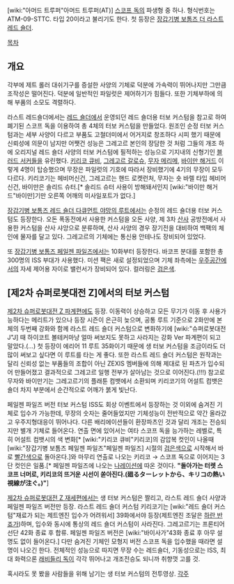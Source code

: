 [wiki:"아머드 트루퍼"아머드 트루퍼(AT)] [[스코프 독]]의 파생형 중 하나. 형식번호는 ATM-09-STTC. 타입 20이라고 불리기도 한다. 첫 등장은 [[장갑기병 보톰즈 더 라스트 레드 숄더]].

[[목차]]
== 개요 ==
각부에 제트 롤러 대쉬기구를 증설한 사양의 기체로 덕분에 가속력이 뛰어나지만 그만큼 조작성은 떨어진다. 덕분에 일반적인 파일럿은 제어하기가 힘들다. 또한 기체부하에 의해 부품의 소모도 격렬하다.

라스트 레드숄더에서는 [[레드 숄더]]에서 운영되던 레드 숄더용 터보 커스텀을 참고로 하여 폐기된 스코프 독을 이용하여 총 4체의 터보 커스텀을 만들었다. 원조인 순정 터보 커스텀과는 세부 사양이 다르고 부품도 고철더미에서 어거지로 창조하다 시피 했기 때문에 신뢰성에 의문이 남지만 어쨋건 성능은 그레고르 본인의 장담한 것 처럼 그들의 개조 하에 오리지널 레드 숄더 사양의 터보 커스텀에 필적하는 성능으로 기지내의 신형기인 [[블러드 서커]]들을 유린했다. [[키리코 큐비]], [[그레고르 갈로슈]], [[무자 메리메]], [[바이만 해거드]] 이렇게 4명이 탑승했으며 무장은 파일럿의 기호에 따라서 장비했기에 4기의 무장이 모두 다르다. 키리코기는 헤비머신건, 그레고르는 핸드 로켓런처, 무자는 숏 바렐 타입 헤비머신건, 바이만은 솔리드 슈터.[* 솔리드 슈터 사용이 방해돼서인지 [wiki:"바이만 해거드"바이만]기만 오른쪽 어깨의 미사일포트가 없다.]

[[장갑기병 보톰즈 레드 숄더 다큐먼트 야망의 루트]]에서는 순정의 레드 숄더용 터보 커스텀도 등장한다. 오돈 폭동전에서 사용한 커스텀을 오돈 사양, 제 3차 [[산사]] 공방전에서 사용한 커스텀을 산사 샤앙으로 분류하며, 산사 사양의 경우 장기전을 대비하여 백팩의 체인에 물자를 달고 있다. 그레고르의 기체에는 통신용 안테나도 장비되어 있었다.

또 [[장갑기병 보톰즈 페일젠 파일즈]]에서는 10화부터 등장한다. 바코프 분대를 포함한 총 300명의 ISS 부대가 사용했다. 미션 팩은 새로 설정되었으며 기체 좌측에는 [[우주]]공간에서의 자세 제어용 자이로 밸런서가 장비되어 있다. 컬러링은 [[검은색]].
== [제2차 슈퍼로봇대전 Z]에서의 터보 커스텀 ==
[[제2차 슈퍼로봇대전 Z 파계편]]에도 등장. 이동력이 상승하고 모든 무기가 이동 후 사용가능하다는 메리트가 있으나 등장 시즌이 은근히 늦으며, 공통 루트 기준으로 2화만에 본체의 두번째 강화와 함께 라스트 레드 숄더 커스텀으로 변화하기에 [wiki:"슈퍼로봇대전 J"J] 때 하이코트 볼테커마냥 얼마 써보지도 못하고 사라지는 강화 Ver 파계편이 되고 말았다.(…) 첫 등장이 에리어 11 루트 35화이기 때문에 생 터보 커스텀을 조금이라도 더 많이 써보고 싶다면 이 루트를 타는 게 좋다.
또한 라스트 레드 숄더 커스텀은 원작과는 달리 신뢰성 없는 부품들의 조합이 아닌 ZEXIS 멤버들에 의해 제대로 된 파츠가 입수되어 만들어졌고 결과적으로 그레고르 일행 전부가 살아남는 것으로 이어진다.(!!!) 참고로 무자와 바이만기는 그레고르기의 플래툰 컴뱃에서 소환되며 키리코기의 어설트 컴뱃은 숄더 차지 부분에서 순간적으로 어깨가 붉게 빛난다.

페일젠 파일즈 버전 터보 커스텀 ISS도 회상 이벤트에서 등장하는 것 이외에 숨겨진 기체로 입수가 가능한데, 무장의 숫자는 줄어들었지만 기체성능이 전반적으로 약간 올라갔고 우주지형대응이 뛰어나다. 다른 배리에이션들이 환장파츠인 것과 달리 개조는 전승되지만 별개 기체로 들어온다. 연출 면에 있어서는 여타 스코프 독을 능가하는 레벨로, 특히 어설트 컴뱃시의 색 변화[* [wiki:"키리코 큐비"키리코]의 감압복 컷인이 나올때 [wiki:"장갑기병 보톰즈 페일젠 파일즈"페일젠 파일즈] 시절의 [[검은색]]으로 시작해서 바로 [[빨간색]]으로 돌아온다.]와 마무리 연출로 나오는 키리코 → 스코프 독으로 이어지는 3단 컷인은 일품.[* 페일젠 파일즈에 나오는 [[나레이션]]에 따온 것이다. '''"돌아가는 터렛 스코프 너머로, 키리코의 뜨거운 시선이 쏟아진다.(廻るターレットから、キリコの熱い視線が注ぐ。)"''']

[[제2차 슈퍼로봇대전 Z 재세편]]에서는 생 터보 커스텀은 짤리고, 라스트 레드 숄더 사양과 페일젠 파일즈 버전만 등장. 라스트 레드 숄더 커스텀 키리코기는 [wiki:"레드 숄더 커스텀"재료가 되는 제트엔진 입수가 어려워서] 39화에서야 등장(제트엔진 조달은 [[하란 반죠]]가)하며, 입수와 동시에 통상의 레드 숄더 커스텀이 사라진다. 그레고르기는 프론티어 선단 42화 종료 후 합류. 페일젠 파일즈 버전은 [wiki:"바이사가"43화 종료 후 아무 설명도 없이 들어온다.] 다만 숨겨진 기체인 모형지 버전 스코프 독을 입수했을 때라면 설명이 나오긴 한다. 전체적인 성능으로 따지면 무장 수는 레드숄더, 기동성으로는 ISS, 최대 화력으론 [[래비들리 독]]이 각각 뛰어나고 개조전승도 되니까 취향껏 고를 것.

{{{#!html
<iframe width="420" height="315" src="//www.youtube.com/embed/0pm8Xb7h-Ig?rel=0" frameborder="0" allowfullscreen></iframe>
}}}
혹시라도 못 봤을 사람들을 위해 남기는 생 터보 커스텀의 전투영상.
[[각주]]
